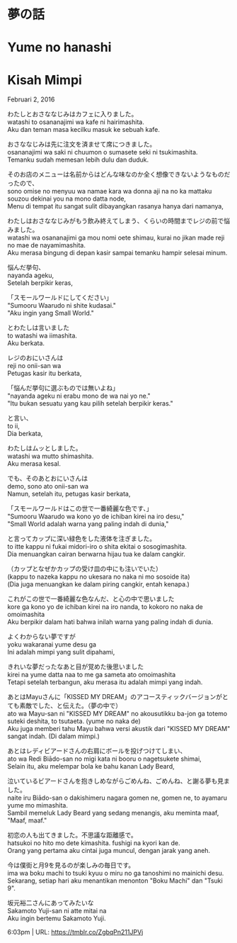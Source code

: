 # 夢の話  
# Yume no hanashi  
# Kisah Mimpi  

Februari 2, 2016

わたしとおさななじみはカフェに入りました。  
watashi to osananajimi wa kafe ni hairimashita.  
Aku dan teman masa kecilku masuk ke sebuah kafe.  

おさななじみは先に注文を済ませて席につきました。  
osananajimi wa saki ni chuumon o sumasete seki ni tsukimashita.  
Temanku sudah memesan lebih dulu dan duduk.  

そのお店のメニューは名前からはどんな味なのか全く想像できないようなものだったので、  
sono omise no menyuu wa namae kara wa donna aji na no ka mattaku souzou dekinai you na mono datta node,  
Menu di tempat itu sangat sulit dibayangkan rasanya hanya dari namanya,  

わたしはおさななじみがもう飲み終えてしまう、くらいの時間までレジの前で悩みました。  
watashi wa osananajimi ga mou nomi oete shimau, kurai no jikan made reji no mae de nayamimashita.  
Aku merasa bingung di depan kasir sampai temanku hampir selesai minum.  

悩んだ挙句、  
nayanda ageku,  
Setelah berpikir keras,  

「スモールワールドにしてください」  
"Sumooru Waarudo ni shite kudasai."  
"Aku ingin yang Small World."  

とわたしは言いました  
to watashi wa iimashita.  
Aku berkata.  

レジのおにいさんは  
reji no onii-san wa  
Petugas kasir itu berkata,  

「悩んだ挙句に選ぶものでは無いよね」  
"nayanda ageku ni erabu mono de wa nai yo ne."  
"Itu bukan sesuatu yang kau pilih setelah berpikir keras."  

と言い、  
to ii,  
Dia berkata,  

わたしはムッとしました。  
watashi wa mutto shimashita.  
Aku merasa kesal.  

でも、そのあとおにいさんは  
demo, sono ato onii-san wa  
Namun, setelah itu, petugas kasir berkata,  

「スモールワールドはこの世で一番綺麗な色です、」  
"Sumooru Waarudo wa kono yo de ichiban kirei na iro desu,"  
"Small World adalah warna yang paling indah di dunia,"  

と言ってカップに深い緑色をした液体を注ぎました。  
to itte kappu ni fukai midori-iro o shita ekitai o sosogimashita.  
Dia menuangkan cairan berwarna hijau tua ke dalam cangkir.  

（カップとなぜかカップの受け皿の中にも注いでいた）  
(kappu to nazeka kappu no ukesara no naka ni mo sosoide ita)  
(Dia juga menuangkan ke dalam piring cangkir, entah kenapa.)  

これがこの世で一番綺麗な色なんだ、と心の中で思いました  
kore ga kono yo de ichiban kirei na iro nanda, to kokoro no naka de omoimashita  
Aku berpikir dalam hati bahwa inilah warna yang paling indah di dunia.  

よくわからない夢ですが  
yoku wakaranai yume desu ga  
Ini adalah mimpi yang sulit dipahami,  

きれいな夢だったなあと目が覚めた後思いました  
kirei na yume datta naa to me ga sameta ato omoimashita  
Tetapi setelah terbangun, aku merasa itu adalah mimpi yang indah.  

あとはMayuさんに「KISSED MY DREAM」のアコースティックバージョンがとても素敵でした、と伝えた。（夢の中で）  
ato wa Mayu-san ni "KISSED MY DREAM" no akousutikku ba-jon ga totemo suteki deshita, to tsutaeta. (yume no naka de)  
Aku juga memberi tahu Mayu bahwa versi akustik dari "KISSED MY DREAM" sangat indah. (Di dalam mimpi.)  

あとはレディビアードさんの右肩にボールを投げつけてしまい、  
ato wa Redi Biādo-san no migi kata ni booru o nagetsukete shimai,  
Selain itu, aku melempar bola ke bahu kanan Lady Beard,  

泣いているビアードさんを抱きしめながらごめんね、ごめんね、と謝る夢も見ました。  
naite iru Biādo-san o dakishimeru nagara gomen ne, gomen ne, to ayamaru yume mo mimashita.  
Sambil memeluk Lady Beard yang sedang menangis, aku meminta maaf, "Maaf, maaf."  

初恋の人も出てきました。不思議な距離感で。  
hatsukoi no hito mo dete kimashita. fushigi na kyori kan de.  
Orang yang pertama aku cintai juga muncul, dengan jarak yang aneh.  

今は僕街と月9を見るのが楽しみの毎日です。  
ima wa boku machi to tsuki kyuu o miru no ga tanoshimi no mainichi desu.  
Sekarang, setiap hari aku menantikan menonton "Boku Machi" dan "Tsuki 9".  

坂元裕二さんにあってみたいな  
Sakamoto Yuji-san ni atte mitai na  
Aku ingin bertemu Sakamoto Yuji.  

6:03pm  |   URL: https://tmblr.co/ZgbqPn211JPVj  
